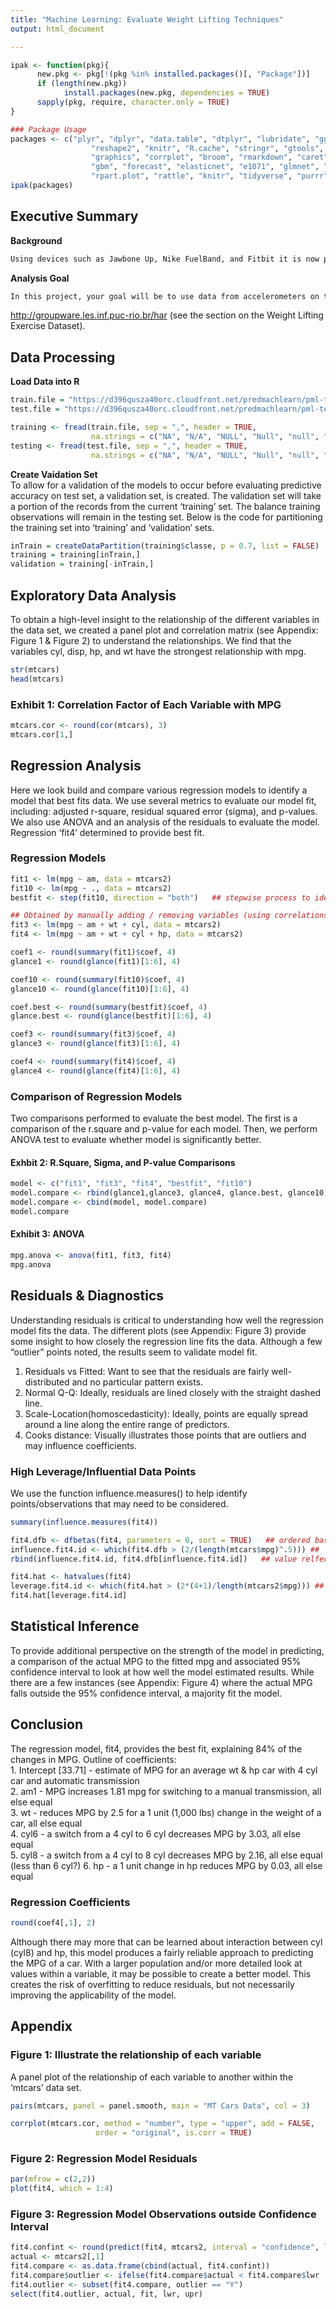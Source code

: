 ```yaml
---
title: "Machine Learning: Evaluate Weight Lifting Techniques"
output: html_document

---
```


```r
ipak <- function(pkg){
      new.pkg <- pkg[!(pkg %in% installed.packages()[, "Package"])]
      if (length(new.pkg)) 
            install.packages(new.pkg, dependencies = TRUE)
      sapply(pkg, require, character.only = TRUE)
}

### Package Usage
packages <- c("plyr", "dplyr", "data.table", "dtplyr", "lubridate", "ggplot2", "scales",
                  "reshape2", "knitr", "R.cache", "stringr", "gtools", "quantreg",
                  "graphics", "corrplot", "broom", "rmarkdown", "caret", "randomForest",
                  "gbm", "forecast", "elasticnet", "e1071", "glmnet", "quantmod", "rpart",
                  "rpart.plot", "rattle", "knitr", "tidyverse", "purrr")
ipak(packages)
```

## Executive Summary  
**Background** 
```r
Using devices such as Jawbone Up, Nike FuelBand, and Fitbit it is now possible to collect a large amount of data about personal activity relatively inexpensively. These type of devices are part of the quantified self movement – a group of enthusiasts who take measurements about themselves regularly to improve their health, to find patterns in their behavior, or because they are tech geeks. One thing that people regularly do is quantify how much of a particular activity they do, but they rarely quantify how well they do it.  
```
**Analysis Goal**  
```r
In this project, your goal will be to use data from accelerometers on the belt, forearm, arm, and dumbell of 6 participants. They were asked to perform barbell lifts correctly and incorrectly in 5 different ways. More information is available from the website here:  
```
<http://groupware.les.inf.puc-rio.br/har>  (see the section on the Weight Lifting Exercise Dataset). 

## Data Processing

**Load Data into R**  
```r
train.file = "https://d396qusza40orc.cloudfront.net/predmachlearn/pml-training.csv"
test.file = "https://d396qusza40orc.cloudfront.net/predmachlearn/pml-testing.csv"

training <- fread(train.file, sep = ",", header = TRUE, 
                  na.strings = c("NA", "N/A", "NULL", "Null", "null", " ", "  ", "#DIV/0!"))
testing <- fread(test.file, sep = ",", header = TRUE, 
                  na.strings = c("NA", "N/A", "NULL", "Null", "null", " ", "  "), "#DIV/0!") 
```


**Create Vaidation Set**  
To allow for a validation of the models to occur before evaluating predictive accuracy on test set, a validation set, is created.  The validation set will take a portion of the records from the current 'training' set.  The balance training observations will remain in the testing set.  Below is the code for partitioning the training set into 'training' and 'validation' sets.  
```r
inTrain = createDataPartition(training$classe, p = 0.7, list = FALSE)
training = training[inTrain,]
validation = training[-inTrain,]
```





## Exploratory Data Analysis  

To obtain a high-level insight to the relationship of the different variables in the data set, we created a panel plot and correlation matrix (see Appendix: Figure 1 & Figure 2) to understand the relationships.  We find that the variables cyl, disp, hp, and wt have the strongest relationship with mpg.
```r
str(mtcars)
head(mtcars)
```



### Exhibit 1: Correlation Factor of Each Variable with MPG
```r
mtcars.cor <- round(cor(mtcars), 3)
mtcars.cor[1,]
```


## Regression Analysis
Here we look build and compare various regression models to identify a model that best fits data.  We use several metrics to evaluate our model fit, including: adjusted r-square, residual squared error (sigma), and p-values.  We also use ANOVA and an analysis of the residuals to evaluate the model. Regression 'fit4' determined to provide best fit.

### Regression Models
```r
fit1 <- lm(mpg ~ am, data = mtcars2)
fit10 <- lm(mpg ~ ., data = mtcars2)
bestfit <- step(fit10, direction = "both")   ## stepwise process to identify best fit

## Obtained by manually adding / removing variables (using correlations as guide)
fit3 <- lm(mpg ~ am + wt + cyl, data = mtcars2)
fit4 <- lm(mpg ~ am + wt + cyl + hp, data = mtcars2)
```

```r
coef1 <- round(summary(fit1)$coef, 4)
glance1 <- round(glance(fit1)[1:6], 4)

coef10 <- round(summary(fit10)$coef, 4)
glance10 <- round(glance(fit10)[1:6], 4)

coef.best <- round(summary(bestfit)$coef, 4)
glance.best <- round(glance(bestfit)[1:6], 4)

coef3 <- round(summary(fit3)$coef, 4)
glance3 <- round(glance(fit3)[1:6], 4)

coef4 <- round(summary(fit4)$coef, 4)
glance4 <- round(glance(fit4)[1:6], 4)
```


### Comparison of Regression Models
Two comparisons performed to evaluate the best model.  The first is a comparison of the r.square and p-value for each model.  Then, we perform ANOVA test to evaluate whether model is significantly better.

#### Exhbit 2: R.Square, Sigma, and P-value Comparisons
```r
model <- c("fit1", "fit3", "fit4", "bestfit", "fit10")
model.compare <- rbind(glance1,glance3, glance4, glance.best, glance10)
model.compare <- cbind(model, model.compare)
model.compare
```


#### Exhibit 3: ANOVA
```r
mpg.anova <- anova(fit1, fit3, fit4)
mpg.anova
```


## Residuals & Diagnostics
Understanding residuals is critical to understanding how well the regression model fits the data.  The different plots (see Appendix: Figure 3) provide some insight to how closely the regression line fits the data.  Although a few "outlier" points noted, the results seem to validate model fit.

1. Residuals vs Fitted: Want to see that the residuals are fairly well-distributed and no particular pattern exists.  
2. Normal Q-Q: Ideally, residuals are lined closely with the straight dashed line.  
3. Scale-Location(homoscedasticity): Ideally, points are equally spread around a line along the entire range of predictors.  
4. Cooks distance: Visually illustrates those points that are outliers and may influence coefficients.


### High Leverage/Influential Data Points
We use the function influence.measures() to help identify points/observations that may need to be considered.
```r
summary(influence.measures(fit4))
```

```r
fit4.dfb <- dfbetas(fit4, parameters = 0, sort = TRUE)   ## ordered based on magnitude
influence.fit4.id <- which(fit4.dfb > (2/(length(mtcars$mpg)^.5))) ##  dfbetas > #2 / sqrt(n)
rbind(influence.fit4.id, fit4.dfb[influence.fit4.id])   ## value relfects a car & fit4 variable combination
```

```r
fit4.hat <- hatvalues(fit4)
leverage.fit4.id <- which(fit4.hat > (2*(4+1)/length(mtcars2$mpg))) ##  hatvalue > #2*(k+1)/n
fit4.hat[leverage.fit4.id] 
```

## Statistical Inference
To provide additional perspective on the strength of the model in predicting, a comparison of the actual MPG to the fitted mpg and associated 95% confidence interval to look at how well the model estimated results.  While there are a few instances (see Appendix: Figure 4) where the actual MPG falls outside the 95% confidence interval, a majority fit the model.


## Conclusion
The regression model, fit4, provides the best fit, explaining 84% of the changes in MPG. Outline of coefficients:  
1. Intercept [33.71] - estimate of MPG for an average wt & hp car with 4 cyl car and automatic transmission  
2. am1 - MPG increases 1.81 mpg for switching to a manual transmission, all else equal  
3. wt - reduces MPG by 2.5 for a 1 unit (1,000 lbs) change in the weight of a car, all else equal  
4. cyl6 - a switch from a 4 cyl to 6 cyl decreases MPG by 3.03, all else equal  
5. cyl8 - a switch from a 4 cyl to 8 cyl decreases MPG by 2.16, all else equal (less than 6 cyl?)
6. hp - a 1 unit change in hp reduces MPG by 0.03, all else equal

### Regression Coefficients
```r
round(coef4[,1], 2)
```

Although there may more that can be learned about interaction between cyl (cyl8) and hp, this model produces a fairly reliable approach to predicting the MPG of a car.  With a larger population and/or more detailed look at values within a variable, it may be possible to create a better model.  This creates the risk of overfitting to reduce residuals, but not necessarily improving the applicability of the model.


## Appendix

### Figure 1: Illustrate the relationship of each variable
A panel plot of the relationship of each variable to another within the 'mtcars' data set.
```r
pairs(mtcars, panel = panel.smooth, main = "MT Cars Data", col = 3)
```

```r
corrplot(mtcars.cor, method = "number", type = "upper", add = FALSE, 
                   order = "original", is.corr = TRUE)
```


### Figure 2: Regression Model Residuals
```r
par(mfrow = c(2,2))
plot(fit4, which = 1:4)
```


### Figure 3: Regression Model Observations outside Confidence Interval
```r
fit4.confint <- round(predict(fit4, mtcars2, interval = "confidence", level = 0.95), 2)
actual <- mtcars2[,1]
fit4.compare <- as.data.frame(cbind(actual, fit4.confint))
fit4.compare$outlier <- ifelse(fit4.compare$actual < fit4.compare$lwr | fit4.compare$actual > fit4.compare$upr, "Y","N")
fit4.outlier <- subset(fit4.compare, outlier == "Y")
select(fit4.outlier, actual, fit, lwr, upr)
```





